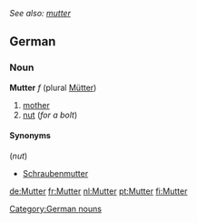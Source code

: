 ''See also: [[mutter]]''
==German==
===Noun===
'''Mutter''' ''f'' (plural [[Mütter]])
# [[mother]]
# [[nut]] (''for a bolt'')

====Synonyms====
(''nut'')
*[[Schraubenmutter]]

[[Category:German nouns]]

[[de:Mutter]]
[[fr:Mutter]]
[[nl:Mutter]]
[[pt:Mutter]]
[[fi:Mutter]]